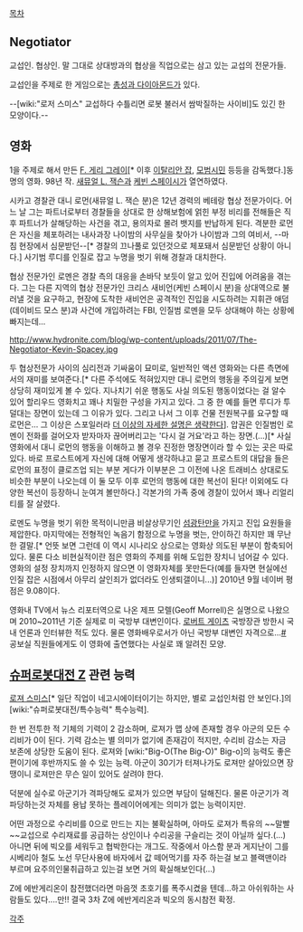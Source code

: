 [[목차]]
== Negotiator ==
교섭인. 협상인. 말 그대로 상대방과의 협상을 직업으로는 삼고 있는 교섭의 전문가들.

교섭인을 주제로 한 게임으로는 [[총성과 다이아몬드]]가 있다.

--[wiki:"로저 스미스" 교섭하다 수틀리면 로봇 불러서 쌈박질하는 사이비]도 있긴 한 모양이다.--

== 영화 ==
1을 주제로 해서 만든 [[F. 게리 그레이]][* 이후 [[이탈리안 잡]], [[모범시민]] 등등을 감독했다.]동명의 영화. 98년 작. [[새뮤얼 L. 잭슨]]과 [[케빈 스페이시]]가 열연하였다.

시카고 경찰관 대니 로먼(새뮤얼 L. 잭슨 분)은 12년 경력의 베테랑 협상 전문가이다. 어느 날 그는 파트너로부터 경찰들을 상대로 한 상해보험에 얽힌 부정 비리를 전해들은 직후 파트너가 살해당하는 사건을 겪고, 용의자로 몰려 뱃지를 반납하게 된다. 격분한 로먼은 자신을 체포하려는 내사과장 나이밤의 사무실을 찾아가 나이밤과 그의 여비서, --마침 현장에서 심문받던--[* 경찰의 끄나풀로 있던것으로 체포돼서 심문받던 상황이 아니다.] 사기범 루디를 인질로 잡고 누명을 벗기 위해 경찰과 대치한다. 

협상 전문가인 로멘은 경찰 측의 대응을 손바닥 보듯이 알고 있어 진입에 어려움을 겪는다. 그는 다른 지역의 협상 전문가인 크리스 새비언(케빈 스페이시 분)을 상대역으로 불러낼 것을 요구하고, 현장에 도착한 새비언은 공격적인 진입을 시도하려는 지휘관 애덤(데이비드 모스 분)과 사건에 개입하려는 FBI, 인질범 로멘을 모두 상대해야 하는 상황에 빠지는데...

http://www.hydronite.com/blog/wp-content/uploads/2011/07/The-Negotiator-Kevin-Spacey.jpg

두 협상전문가 사이의 심리전과 기싸움이 묘미로, 일반적인 액션 영화와는 다른 측면에서의 재미를 보여준다.[* 다른 주석에도 적혀있지만 대니 로먼의 행동을 주의깊게 보면 상당히 재미있게 볼 수 있다. 지나치기 쉬운 행동도 사실 의도된 행동이었다는 걸 알수 있어 할리우드 영화치고 꽤나 치밀한 구성을 가지고 있다. 그 중 한 예를 들면 루디가 투덜대는 장면이 있는데 그 이유가 있다. 그리고 나서 그 이후 건물 전원복구를 요구할 때 로먼은... 그 이상은 스포일러라 [[더 이상의 자세한 설명은 생략한다]]]. 압권은 인질범인 로멘이 전화를 걸어오자 받자마자 끊어버리고는 '다시 걸 거요'라고 하는 장면.(...)[* 사실 영화에서 대니 로먼의 행동을 이해하고 볼 경우 진정한 명장면이라 할 수 있는 곳은 따로 있다. 바로 프로스트에게 자신에 대해 어떻게 생각하냐고 묻고 프로스트의 대답을 들은 로먼의 표정이 클로즈업 되는 부분 게다가 이부분은 그 이전에 나온 트래비스 상대로도 비슷한 부분이 나오는데 이 둘 모두 이후 로먼의 행동에 대한 복선이 된다! 이외에도 다양한 복선이 등장하니 눈여겨 볼만하다.] 각본가의 가족 중에 경찰이 있어서 꽤나 리얼리티를 잘 살렸다.

로멘도 누명을 벗기 위한 목적이니만큼 비살상무기인 [[섬광탄]]만을 가지고 진입 요원들을 제압한다. 마지막에는 전형적인 녹음기 함정으로 누명을 벗는, 안이하긴 하지만 꽤 무난한 결말.[* 언뜻 보면 그런데 이 역시 시나리오 상으로는 영화상 의도된 부분이 함축되어 있다. 물론 다소 비현실적이란 점은 영화의 주제를 위해 도입한 장치니 넘어갈 수 있다. 영화의 설정 장치까지 인정하지 않으면 이 영화자체를 못만든다(예를 들자면 현실에선 인질 잡은 시점에서 아무리 살인죄가 없더라도 인생퇴갤이니...)] 2010년 9월 네이버 평점은 9.08이다.

영화내 TV에서 뉴스 리포터역으로 나온 제프 모렐(Geoff Morrell)은 실명으로 나왔으며 2010~2011년 기준 실제로 미 국방부 대변인이다. [[로버트 게이츠]] 국방장관 방한시 국내 언론과 인터뷰한 적도 있다. 물론 영화배우로서가 아닌 국방부 대변인 자격으로...[http://news.naver.com/main/read.nhn?mode=LSD&mid=sec&sid1=104&oid=001&aid=0002926409 #] 공보실 직원들에게도 이 영화에 출연했다는 사실로 꽤 알려진 모양.

== [[슈퍼로봇대전 Z]] 관련 능력 ==
[[로져 스미스]][* 일단 직업이 네고시에이터이기는 하지만, 별로 교섭인처럼 안 보인다.]의 [wiki:"슈퍼로봇대전/특수능력" 특수능력].

한 번 전투한 적 기체의 기력이 2 감소하며, 로져가 맵 상에 존재할 경우 아군의 모든 수리비가 0이 된다. 기력 감소는 별 의미가 없기에 존재감이 적지만, 수리비 감소는 자금 보존에 상당한 도움이 된다. 로져와 [wiki:"Big-O(The Big-O)" Big-o]의 능력도 좋은 편이기에 후반까지도 쓸 수 있는 능력. 아군이 30기가 터져나가도 로져만 살아있으면 장땡이니 로져만은 무슨 일이 있어도 살려야 한다.

덕분에 실수로 아군기가 격파당해도 로져가 있으면 부담이 덜해진다. 물론 아군기가 격파당하는것 자체를 용납 못하는 플레이어에게는 의미가 없는 능력이지만.

어떤 과정으로 수리비를 0으로 만드는 지는 불확실하며, 아마도 로져가 특유의 ~~말빨~~교섭으로 수리재료를 공급하는 상인이나 수리공을 구슬리는 것이 아닐까 싶다.(…) 아니면 뒤에 빅오를 세워두고 협박한다는 개그도. 작중에서 아스함 분과 게지난이 그를 시베리아 철도 노선 무단사용에 바자에서 값 떼어먹기를 자주 하는걸 보고 블랙맨이라 부르며 요주의인물취급하고 있는걸 보면 거의 확실해보인다(…)

Z에 에반게리온이 참전했더라면 마음껏 초호기를 폭주시켰을 텐데…하고 아쉬워하는 사람들도 있다....만!! 결국 3차 Z에 에반게리온과 빅오의 동시참전 확정.

[[각주]]
